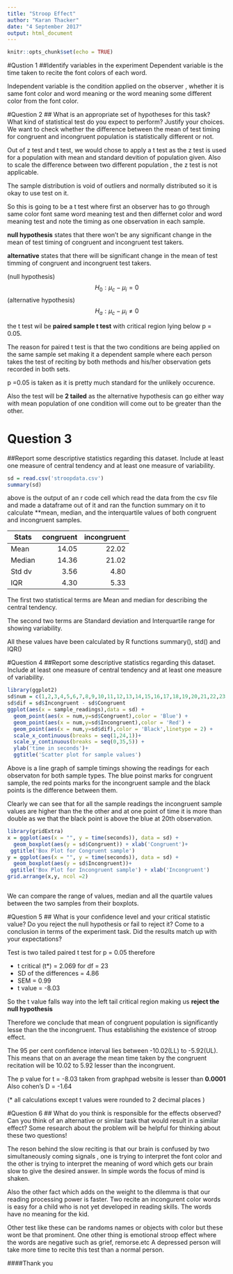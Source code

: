 ```yaml
---
title: "Stroop Effect"
author: "Karan Thacker"
date: "4 September 2017"
output: html_document
---
```


```r
knitr::opts_chunk$set(echo = TRUE)
```

#Qustion 1
##Identify variables in the experiment 
Dependent variable is the time taken to recite the font colors of each word.

Independent variable is the condition applied on the observer , whether it is 
same font color and word meaning or the word meaning some different color from the 
font color.

#Question 2
##  What is an appropriate set of hypotheses for this task? What kind of statistical test do you expect to perform? Justify your choices. 
We want to check whether the difference between the mean of test timing for congruent
and incongruent population is statistically different or not.

Out of z test and t test, we would chose to apply a t test as the z test is used for a population 
with mean and standard devition of population given. Also to scale the difference between two different 
population , the z test is not applicable.

The sample distribution is void of outliers and normally distributed so it is okay to use 
test on it.

So this is going to be a  t test where first an observer has to go through same color font
same word meaning test and then differnet color and word meaning test and note the timing as
one observation in each sample.

**null hypothesis** states that there won't be any significant change in the mean of 
test timing of congruent and incongruent test takers.

**alternative** states that there will be significant change in the mean of test timming 
of  congruent and incongruent test takers.

(null hypothesis)$$ H_0 : \mu_c - \mu_i = 0 $$ (alternative hypothesis)
$$ H_a : \mu_c - \mu_i \neq 0$$ 

the t test wil be **paired sample t test** with critical region lying below p = 0.05.

The reason for paired t test is that the two conditions are being applied on the same sample 
set making it a dependent sample where each person takes the test of reciting by both methods 
and his/her observation gets recorded in both sets.

p =0.05 is taken as it is pretty much standard for the unlikely occurence.

Also the test will be **2 tailed** as the alternative hypothesis can go either 
way with mean population of one condition will come out to be greater than the other.

# Question 3 
##Report some descriptive statistics regarding this dataset. Include at least one measure of central tendency and at least one measure of variability.

```r
sd = read.csv('stroopdata.csv')
summary(sd)
```

above is the output of an r code cell which read the data from the csv file and 
made a dataframe out of it and ran the function summary on it to calculate **mean,
median, and the interquartile values of both congruent and incongruent samples.

| Stats|congruent|incongruent|
|------|--------:|----------:|
|Mean  |   14.05 |    22.02  |   
|Median|   14.36 |    21.02  |   
|Std dv|    3.56 |     4.80  |
|IQR   |    4.30 |     5.33  |      

The first two statistical terms are Mean and median for describing the central tendency.

The second two terms are Standard deviation and Interquartile range for showing variability. 

All these values have been calculated by R functions summary(), std() and IQR()

#Question 4
##Report some descriptive statistics regarding this dataset. Include at least one measure of central tendency and at least one measure of variability.
```r
library(ggplot2)
sd$num = c(1,2,3,4,5,6,7,8,9,10,11,12,13,14,15,16,17,18,19,20,21,22,23,24)
sd$dif = sd$Incongruent - sd$Congruent
ggplot(aes(x = sample_readings),data = sd) + 
  geom_point(aes(x = num,y=sd$Congruent),color = 'Blue') +
  geom_point(aes(x = num,y=sd$Incongruent),color = 'Red') +
  geom_point(aes(x = num,y=sd$dif),color = 'Black',linetype = 2) +
  scale_x_continuous(breaks = seq(1,24,1))+
  scale_y_continuous(breaks = seq(0,35,5)) +
  ylab('time in seconds')+
  ggtitle('Scatter plot for sample values')
```

Above is a line graph of sample timings showing the readings for each observaton for both
sample types. The blue poinst marks for congruent sample, the red points marks for the incongruent
sample and the black points is the difference between them. 

Clearly we can see that for all the sample readings the incongruent sample values are higher than
the the other and at one point of time it is more than double as we that the black point is above 
the blue at 20th observation.

```r
library(gridExtra)
x = ggplot(aes(x = "", y = time(seconds)), data = sd) + 
  geom_boxplot(aes(y = sd$Congruent)) + xlab('Congruent')+
 ggtitle('Box Plot for Congruent sample')
y = ggplot(aes(x = "", y = time(seconds)), data = sd) + 
  geom_boxplot(aes(y = sd$Incongruent))+ 
 ggtitle('Box Plot for Incongruent sample') + xlab('Incongruent')
grid.arrange(x,y, ncol =2)



```

We can compare the range of values, median and all the quartile values between the two samples 
from their boxplots.

#Question 5
## What is your confidence level and your critical statistic value? Do you reject the null hypothesis or fail to reject it? Come to a conclusion in terms of the experiment task. Did the results match up with your expectations?
 
 Test is two tailed paired t test for p = 0.05 therefore
 
 - t critical (t*) = 2.069 for df = 23
 - SD of the differences = 4.86
 - SEM = 0.99
 - t value =  -8.03
 
 So the t value falls way into the left tail critical region making us **reject the null hypothesis**
 
 Therefore we conclude that mean of congruent population is significantly lesse than the the incongruent.
 Thus establishing the existence of stroop effect.
 
 The 95 per cent confidence interval lies between -10.02(LL) to -5.92(UL). This means that on an average 
 the mean time taken by the congruent recitation will be 10.02 to 5.92 lesser than the incongruent.
 
 The p value for t = -8.03 taken from graphpad website is lesser than **0.0001**
 Also cohen's D = -1.64
 
 (* all calculations except t values were rounded to 2 decimal places )
 
#Question 6
## What do you think is responsible for the effects observed? Can you think of an alternative or similar task that would result in a similar effect? Some research about the problem will be helpful for thinking about these two questions!

The reson behind the slow reciting is that our brain is confused by two simultaneously coming signals , one is 
trying to interpret the font color and the other is trying to interpret the meaning of word which gets our brain
slow to give the desired answer. In simple words the focus of mind is shaken.

Also the other fact which adds on the weight to the dilemma is that our reading processing power is faster.
Two recite an incongurent color words is easy for a child who is not yet developed in reading skills. The words
have no meaning for the kid.

Other test like these can be randoms names or objects with color but these wont be that prominent.
One other thing is emotional stroop effect where the words are negative such as grief, remorse.etc
A depressed person will take more time to recite this test than a normal person.

####Thank you

